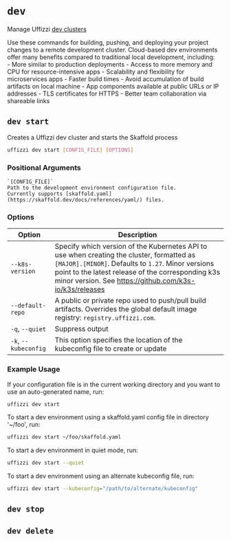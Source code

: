# `dev`  

Manage Uffizzi [dev clusters](/docs/core-concepts/dev-clusters)  

Use these commands for building, pushing, and deploying your
    project changes to a remote development cluster. Cloud-based
    dev environments offer many benefits compared to traditional
    local development, including:  
      - More similar to production deployments
      - Access to more memory and CPU for resource-intensive
        apps
      - Scalability and flexibility for microservices apps
      - Faster build times
      - Avoid accumulation of build artifacts on local machine
      - App components available at public URLs or IP addresses
      - TLS certificates for HTTPS
      - Better team collaboration via shareable links

## `dev start`  

Creates a Uffizzi dev cluster and starts the Skaffold process

``` bash
uffizzi dev start [CONFIG_FILE] [OPTIONS]
```

### Positional Arguments
    `[CONFIG_FILE]`  
    Path to the development environment configuration file.
    Currently supports [skaffold.yaml](https://skaffold.dev/docs/references/yaml/) files.

### Options

| Option                    | Description                                                                                |
| --------------------------|------------------------------------------------------------------------------------------- |
| `--k8s-version`           | Specify which version of the Kubernetes API to use when creating the cluster, formatted as `[MAJOR].[MINOR]`. Defaults to `1.27`. Minor versions point to the latest release of the corresponding k3s minor version. See https://github.com/k3s-io/k3s/releases|
| `--default-repo`          | A public or private repo used to push/pull build artifacts. Overrides the global default image registry: `registry.uffizzi.com`.|
| `-q`, `--quiet`           | Suppress output                                                                            |
| `-k`, `--kubeconfig`      | This option specifies the location of the kubeconfig file to create or update              |

### Example Usage

If your configuration file is in the current working
directory and you want to use an auto-generated name,
run:  

``` bash
uffizzi dev start
```

To start a dev environment using a skaffold.yaml config
file in directory '~/foo', run:

``` bash
uffizzi dev start ~/foo/skaffold.yaml
```  

To start a dev environment in quiet  mode,
run:

``` bash
uffizzi dev start --quiet
```
To start a dev environment using an alternate kubeconfig file,
run:

``` bash
uffizzi dev start --kubeconfig="/path/to/alternate/kubeconfig"
```

## `dev stop` 

## `dev delete`  
